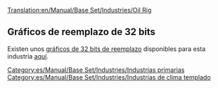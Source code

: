 [[Translation:en/Manual/Base Set/Industries/Oil Rig]]

{{es/Manual/Base Set/Industries/Industrias| nombre=Plataforma petrolífera
| imagen=en/Manual/Base Set/Industries/Oilrig.png
| climas=[[es/Manual/Clima|Templado]]
| acepta=[[es/Manual/Base Set/Cargos/Pasajeros|Pasajeros]]
| produce=[[es/Manual/Base Set/Cargos/Petróleo|Petróleo]], Pasajeros
| notas= No está presente en ningún otro [[es/Manual/Clima|clima]]. Incorpora [[es/Manual/Muelles|muelles]] y un [[es/Manual/Aeropuertos|helipuerto]] disponibles para todas las [[es/Manual/Empresa de transporte|empresas]].
}}
==Gráficos de reemplazo de 32 bits==
Existen unos [[es/Archive/Old 32bpp/Desarrollo de gráficos de 32 bits|gráficos de 32 bits de reemplazo]] disponibles para esta industria [[es/Archive/Old 32bpp/Lista de archivos descargables de 32 bits|aquí]].


[[Category:es/Manual/Base Set/Industries/Industrias primarias]]
[[Category:es/Manual/Base Set/Industries/Industrias de clima templado]]